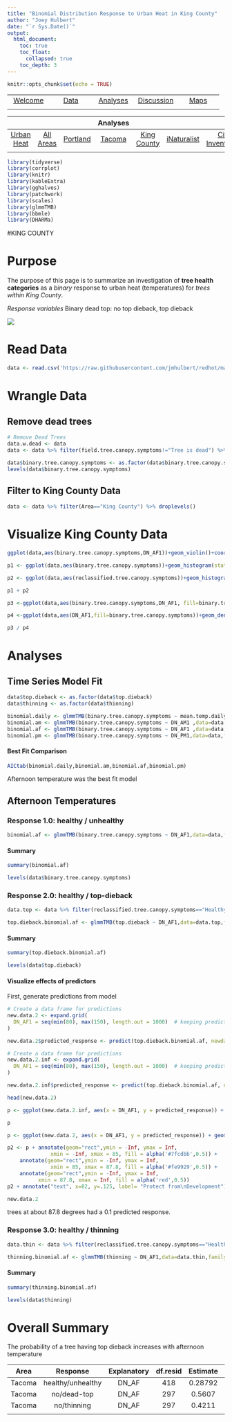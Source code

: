 ```yaml
---
title: "Binomial Distribution Response to Urban Heat in King County"
author: "Joey Hulbert"
date: "`r Sys.Date()`"
output: 
  html_document:
    toc: true
    toc_float:
      collapsed: true
    toc_depth: 3
---
```


```r
knitr::opts_chunk$set(echo = TRUE)
```


|            |            |            |            |            |
|:----------:|:----------:|:----------:|:----------:|:----------:|
|[Welcome](https://jmhulbert.github.io/redhot)|[Data](https://jmhulbert.github.io/redhot/data)|[Analyses](https://jmhulbert.github.io/redhot/analyses)|[Discussion](https://jmhulbert.github.io/redhot/discussion)|[Maps](https://jmhulbert.github.io/redhot/maps)
|             |           |            |            |            |


|            |            |            | Analyses   |            |            |            |
|:----------:|:----------:|:----------:|:----------:|:----------:|:----------:|:----------:|
|[Urban Heat](https://jmhulbert.github.io/redhot/analyses/heat/)|[All Areas](https://jmhulbert.github.io/redhot/analyses/heat/all-areas)|[Portland](https://jmhulbert.github.io/redhot/analyses/heat/portland)|[Tacoma](https://jmhulbert.github.io/redhot/analyses/heat/tacoma)|[King County](https://jmhulbert.github.io/redhot/analyses/heat/king-county)|[iNaturalist](https://jmhulbert.github.io/redhot/analyses/inaturalist/)|[City Inventories]((https://jmhulbert.github.io/redhot/analyses/city-trees/))|
|             |           |            |            |            |            |            |

```r
library(tidyverse)
library(corrplot)
library(knitr)
library(kableExtra)
library(gghalves)
library(patchwork)
library(scales)
library(glmmTMB)
library(bbmle)
library(DHARMa)
```

#KING COUNTY

# Purpose

The purpose of this page is to summarize an investigation of **tree health categories** as a *binary* response to urban heat (temperatures) for *trees within King County*.

*Response variables*
Binary dead top: no top dieback, top dieback

![](https://github.com/jmhulbert/redhot/blob/main/maps/index_files/figure-html/king-county-map-1.png?raw=true)


# Read Data

```r
data <- read.csv('https://raw.githubusercontent.com/jmhulbert/redhot/main/data/urban-data-modified.csv')
```

# Wrangle Data

## Remove dead trees

```r
# Remove Dead Trees
data.w.dead <- data 
data <- data %>% filter(field.tree.canopy.symptoms!="Tree is dead") %>% filter(field.dieback.percent<100) %>% droplevels()
```

```r
data$binary.tree.canopy.symptoms <- as.factor(data$binary.tree.canopy.symptoms)
levels(data$binary.tree.canopy.symptoms)
```

## Filter to King County Data

```r
data <- data %>% filter(Area=="King County") %>% droplevels()
```


# Visualize King County Data

```r
ggplot(data,aes(binary.tree.canopy.symptoms,DN_AF1))+geom_violin()+coord_flip()+theme_bw()
```

```r
p1 <- ggplot(data,aes(binary.tree.canopy.symptoms))+geom_histogram(stat="count")+theme_bw()+coord_flip()
```

```r
p2 <- ggplot(data,aes(reclassified.tree.canopy.symptoms))+geom_histogram(stat="count")+theme_bw()+coord_flip()
```
```r
p1 + p2
```

```r
p3 <-ggplot(data,aes(binary.tree.canopy.symptoms,DN_AF1, fill=binary.tree.canopy.symptoms ))+geom_boxplot(alpha=0.5)+theme_bw()+coord_flip() + scale_fill_manual(name="Tree Condition",values=c("#7fcdbb","#fe9929"))+guides(fill=FALSE) +labs(x="Tree Condition",y=NULL)
```

```r
p4 <-ggplot(data,aes(DN_AF1,fill=binary.tree.canopy.symptoms))+geom_density(alpha=0.5) + scale_fill_manual(name="Tree Condition",values=c("#7fcdbb","#fe9929")) +theme_bw() +labs(x="Afternoon Temperature") +guides(fill=FALSE)
```

```r
p3 / p4
```


# Analyses

## Time Series Model Fit

```r
data$top.dieback <- as.factor(data$top.dieback)
data$thinning <- as.factor(data$thinning)
```


```r
binomial.daily <- glmmTMB(binary.tree.canopy.symptoms ~ mean.temp.daily ,family=binomial,data=data)
binomial.am <- glmmTMB(binary.tree.canopy.symptoms ~ DN_AM1 ,data=data,family=binomial)
binomial.af <- glmmTMB(binary.tree.canopy.symptoms ~ DN_AF1 ,data=data,family=binomial)
binomial.pm <- glmmTMB(binary.tree.canopy.symptoms ~ DN_PM1,data=data,family=binomial)
```

#### Best Fit Comparison

```r
AICtab(binomial.daily,binomial.am,binomial.af,binomial.pm)
```

Afternoon temperature was the best fit model


## Afternoon Temperatures

### Response 1.0: healthy / unhealthy

```r
binomial.af <- glmmTMB(binary.tree.canopy.symptoms ~ DN_AF1,data=data,family=binomial)
```

#### Summary

```r
summary(binomial.af)
```

```r
levels(data$binary.tree.canopy.symptoms)
```


### Response 2.0: healthy / top-dieback
```r
data.top <- data %>% filter(reclassified.tree.canopy.symptoms=="Healthy"|reclassified.tree.canopy.symptoms=="Dead Top") %>% droplevels()
```


```r
top.dieback.binomial.af <- glmmTMB(top.dieback ~ DN_AF1,data=data.top,family=binomial)
```

#### Summary

```r
summary(top.dieback.binomial.af)
```

```r
levels(data$top.dieback)
```

#### Visualize effects of predictors

First, generate predictions from model

```r
# Create a data frame for predictions
new.data.2 <- expand.grid(
  DN_AF1 = seq(min(80), max(150), length.out = 1000)  # keeping predictor2 constant at its mean
)
```


```r
new.data.2$predicted_response <- predict(top.dieback.binomial.af, newdata = new.data.2, type = "response")
```

```r
# Create a data frame for predictions
new.data.2.inf <- expand.grid(
  DN_AF1 = seq(min(80), max(150), length.out = 1000)  # keeping predictor2 constant at its mean
)
```

```r
new.data.2.inf$predicted_response <- predict(top.dieback.binomial.af, newdata = new.data.2.inf, type = "response")
```


```r
head(new.data.2)
```

```r
p <- ggplot(new.data.2.inf, aes(x = DN_AF1, y = predicted_response)) + geom_line() + labs(x = "Afternoon temperature (F)", y = "Dieback Probability") + scale_x_continuous(limits = c(80, 115)) +theme_minimal()

p
```



```r
p <- ggplot(new.data.2, aes(x = DN_AF1, y = predicted_response)) + geom_line() + labs(x = "Afternoon temperature (F)", y = "Dieback Probability") + scale_x_continuous(limits = c(80, 92)) + scale_y_continuous(limits = c(0, .3)) +theme_minimal()

p2 <- p + annotate(geom="rect",ymin = -Inf, ymax = Inf, 
              xmin = -Inf, xmax = 85, fill = alpha('#7fcdbb',0.5)) +
    annotate(geom="rect",ymin = -Inf, ymax = Inf, 
              xmin = 85, xmax = 87.8, fill = alpha('#fe9929',0.5)) + 
    annotate(geom="rect",ymin = -Inf, ymax = Inf, 
          xmin = 87.8, xmax = Inf, fill = alpha('red',0.5))
p2 + annotate("text", x=82, y=.125, label= "Protect from\nDevelopment") + annotate("text", x=86.6, y=.125, label= "Provide\nExtra Care") + annotate("text", x=90.2, y=.125, label= "Most\nConcern")
```

```r
new.data.2
```

trees at about 87.8 degrees had a 0.1 predicted response. 


### Response 3.0: healthy / thinning

```r
data.thin <- data %>% filter(reclassified.tree.canopy.symptoms=="Healthy"|reclassified.tree.canopy.symptoms=="Thinning Canopy") %>% droplevels()
```


```r
thinning.binomial.af <- glmmTMB(thinning ~ DN_AF1,data=data.thin,family=binomial)
```

#### Summary

```r
summary(thinning.binomial.af)
```

```r
levels(data$thinning)
```



# Overall Summary

The probability of a tree having top dieback increases with afternoon temperature



| Area       | Response   | Explanatory| df.resid  | Estimate   | Std.Error  | z-val       | Pr(>z)     | Signif.    |
|:----------:|:----------:|:----------:|:----------:|:----------:|:----------:|:----------:|:----------:|:----------:|
Tacoma | healthy/unhealthy | DN_AF | 418 | 0.28792   | 0.09074 |  3.173 | 0.00151 | ** |
Tacoma | no/dead-top | DN_AF | 297 |   0.5607  |   0.1625 |  3.451 | 0.000558 | *** |
Tacoma | no/thinning | DN_AF | 297 |  0.4211   |  0.1495  | 2.817  | 0.00485 | ** |
|            |            |            |            |            |            |            |            |            |
